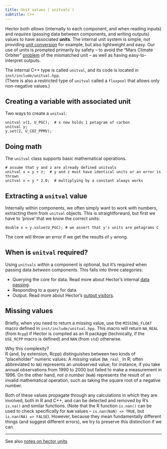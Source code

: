 ```yaml
---
title: Unit values (`unitvals`)
subtitle: C++
---
```


Hector both *allows* (internally to each component, and when reading inputs) and *requires* (passing data between components, and writing outputs) values to have associated **units**. The internal unit system is simple, not providing [unit conversion](http://www.boost.org/doc/libs/1_57_0/doc/html/boost_units.html) for example, but also lightweight and easy. Our use of units is prompted primarily by safety -- to avoid the "Mars Climate Orbiter" [problem](http://en.wikipedia.org/wiki/Mars_Climate_Orbiter#Cause_of_failure) of the mismatched unit -- as well as having easy-to-interpret outputs.

The internal C++ type is called `unitval`, and its code is located in `inst/include/unitval.hpp`.   
(There is also a restricted type of `unitval` called a `fluxpool` that allows only non-negative values.)

Creating a variable with associated unit
--------------

Two ways to create a `unitval`:
```
unitval x(1, U_PGC);  # x now holds 1 petagram of carbon
unitval y;
y.set(2, U_CO2_PPMV);
```

Doing math
--------------

The `unitval` class supports basic mathematical operations.
```
# assume that y and z are already defined unitvals
unitval x = y + z;  # y and z must have identical units or an error is thrown
unitval x = y * 2.0;  # multiplying by a constant always works
```

Extracting a `unitval` value
--------------
Internally within components, we often simply want to work with numbers, extracting them from `unitval` objects. This is straightforward, but first we have to 'prove' that we know the correct units:

```
double x = y.value(U_PGC); # we assert that y's units are petagrams C
```

The core will throw an error if we get the results of `y` wrong.

When is `unitval` required?
--------------
Using `unitvals` *within* a component is optional, but it's required when passing data *between* components. This falls into three categories:

* Querying the core for data. Read more about Hector's internal [data passing](InternalDataPassing.html).
* Responding to a query for data.
* Output. Read more about Hector's [output visitors](OutputVisitors.html).


Missing values
--------------
Briefly, when you need to return a missing value, use the `MISSING_FLOAT` macro defined in `inst/include/unitval.hpp`.
This macro will return `NA_REAL` (from `Rcpp`) if Hector is compiled as an R package (technically, if the `USE_RCPP` macro is defined) and `NAN` (from `std`) otherwise.

Why this complexity?  
R (and, by extension, Rcpp) distinguishes between two kinds of "placeholder" numeric values:
A _missing_ value (`NA_real_` in R; often abbreviated to `NA`) represents an unobserved value; for instance, if you take annual observations from 1990 to 2000 but failed to make a measurement in 1996.
On the other hand, _not a number_ (`NaN`) represents the result of an invalid mathematical operation, such as taking the square root of a negative number.

Both of these values propagate through any calculations in which they are involved, both in R and C++, and can be detected and removed by R's `is.na()` and similar functions.
(Note that the R function `is.nan()` can be used to check specifically for `NaN` values -- `is.nan(NaN) => TRUE`, but `is.nan(NA) => FALSE`).
However, because they mean fundamentally different things (and suggest different errors), we try to preserve this distinction if we can.


**** 

See also [notes on hector units](units.html)
